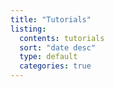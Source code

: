 ```yaml
---
title: "Tutorials"
listing:
  contents: tutorials
  sort: "date desc"
  type: default
  categories: true
---
```

